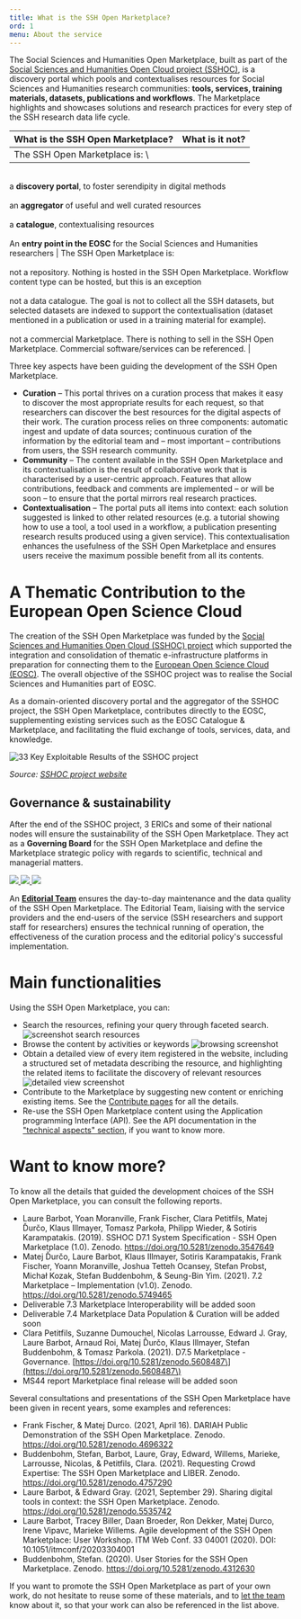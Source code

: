 ```yaml
---
title: What is the SSH Open Marketplace?
ord: 1
menu: About the service
---
```

The Social Sciences and Humanities Open Marketplace, built as part of the
[Social Sciences and Humanities Open Cloud project (SSHOC)](https://www.sshopencloud.eu/),
is a discovery portal which pools and contextualises resources for Social
Sciences and Humanities research communities: **tools, services, training
materials, datasets, publications and workflows**. The Marketplace highlights and
showcases solutions and research practices for every step of the SSH research
data life cycle.

| **What is the SSH Open Marketplace?**                                                                                                                                                                                                                                                             | **What is it not?**                                                                                                                                                                                                                                                                                                                                                                                                                                                                                                                    |
| ------------------------------------------------------------------------------------------------------------------------------------------------------------------------------------------------------------------------------------------------------------------------------------------------- | -------------------------------------------------------------------------------------------------------------------------------------------------------------------------------------------------------------------------------------------------------------------------------------------------------------------------------------------------------------------------------------------------------------------------------------------------------------------------------------------------------------------------------------- |
| The SSH Open Marketplace is: \
\
a **discovery portal**, to foster serendipity in digital methods \
\
an **aggregator** of useful and well curated resources \
\
a **catalogue**, contextualising resources \
\
An **entry point in the EOSC** for the Social Sciences and Humanities researchers | The SSH Open Marketplace is: \
\
not a repository. Nothing is hosted in the SSH Open Marketplace. Workflow content type can be hosted, but this is an exception \
\
not a data catalogue. The goal is not to collect all the SSH datasets, but selected datasets are indexed to support the contextualisation (dataset mentioned in a publication or used in a training material for example). \
\
not a commercial Marketplace. There is nothing to sell in the SSH Open Marketplace. Commercial software/services can be referenced. |



Three key aspects have been guiding the development of the SSH Open Marketplace.

* **Curation** – This portal thrives on a curation process that makes it easy to
  discover the most appropriate results for each request, so that researchers
  can discover the best resources for the digital aspects of their work. The
  curation process relies on three components: automatic ingest and update of
  data sources; continuous curation of the information by the editorial team and
  – most important – contributions from users, the SSH research community.
* **Community** – The content available in the SSH Open Marketplace and its
  contextualisation is the result of collaborative work that is characterised by
  a user-centric approach. Features that allow contributions, feedback and
  comments are implemented – or will be soon – to ensure that the portal mirrors
  real research practices.
* **Contextualisation** – The portal puts all items into context: each solution
  suggested is linked to other related resources (e.g. a tutorial showing how to
  use a tool, a tool used in a workflow, a publication presenting research
  results produced using a given service). This contextualisation enhances the
  usefulness of the SSH Open Marketplace and ensures users receive the maximum
  possible benefit from all its contents.

# A Thematic Contribution to the European Open Science Cloud

The creation of the SSH Open Marketplace was funded by the
[Social Sciences and Humanities Open Cloud (SSHOC) project](https://cordis.europa.eu/project/id/823782)
which supported the integration and consolidation of thematic e-infrastructure
platforms in preparation for connecting them to the
[European Open Science Cloud (EOSC)](https://sshopencloud.eu/sshoc-eosc). The
overall objective of the SSHOC project was to realise the Social Sciences and
Humanities part of EOSC.

As a domain-oriented discovery portal and the aggregator of the SSHOC project,
the SSH Open Marketplace, contributes directly to the EOSC, supplementing
existing services such as the EOSC Catalogue & Marketplace, and facilitating the
fluid exchange of tools, services, data, and knowledge.

![33 Key Exploitable Results of the SSHOC project](/assets/images/33sshockers.png "33 SHOCing Key Exploitable Results")

*Source:
[SSHOC project website](https://www.sshopencloud.eu/news/33-shocing-key-exploitable-results-support-your-research-ssh-and-beyond)*

## Governance & sustainability

After the end of the SSHOC project, 3 ERICs and some of their national nodes
will ensure the sustainability of the SSH Open Marketplace. They act as a
**Governing Board** for the SSH Open Marketplace and define the Marketplace
strategic policy with regards to scientific, technical and managerial matters.

<div className="grid" style="grid-template-columns: repeat(3, 1fr); gap: 1rem">

<a href="https://dariah.eu">
  <img src="/assets/images/dariah-eu-logo.png" />
</a>
<a href="https://www.cessda.eu">
  <img src="/assets/images/cessda-logo.png" />
</a>
<a href="https://clarin.eu">
  <img src="/assets/images/clarin-logo.png" />
</a>

</div>

An **[Editorial Team](/about/team)** ensures the day-to-day maintenance and the data quality of
the SSH Open Marketplace. The Editorial Team, liaising with the service
providers and the end-users of the service (SSH researchers and support staff
for researchers) ensures the technical running of operation, the effectiveness
of the curation process and the editorial policy's successful implementation.

# Main functionalities

Using the SSH Open Marketplace, you can:

* Search the resources, refining your query through faceted search.
  ![screenshot search resources](/assets/images/search-refine-screenshot.png "screenshot search resources")
* Browse the content by activities or keywords
  ![browsing screenshot](/assets/images/browse_activities_screenshot.png "browsing screenshot")
* Obtain a detailed view of every item registered in the website, including a
  structured set of metadata describing the resource, and highlighting the
  related items to facilitate the discovery of relevant resources
  ![detailed view screenshot](/assets/images/details-related-screenshot.jpg "detailed view screenshot")
* Contribute to the Marketplace by suggesting new content or enriching existing
  items. See the [Contribute pages](/contribute/overview) for all the details.
* Re-use the SSH Open Marketplace content using the Application programming
  Interface (API). See the API documentation in the
  ["technical aspects" section](/about/implementation), if you want to know
  more.

# Want to know more?

To know all the details that guided the development choices of the SSH Open Marketplace, you can consult the following reports.

* Laure Barbot, Yoan Moranville, Frank Fischer, Clara Petitfils, Matej Ďurčo, Klaus Illmayer, Tomasz Parkoła, Philipp Wieder, & Sotiris Karampatakis. (2019). SSHOC D7.1 System Specification - SSH Open Marketplace (1.0). Zenodo. <https://doi.org/10.5281/zenodo.3547649> 
* Matej Ďurčo, Laure Barbot, Klaus Illmayer, Sotiris Karampatakis, Frank Fischer, Yoann Moranville, Joshua Tetteh Ocansey, Stefan Probst, Michał Kozak, Stefan Buddenbohm, & Seung-Bin Yim. (2021). 7.2 Marketplace – Implementation (v1.0). Zenodo. <https://doi.org/10.5281/zenodo.5749465> 
* Deliverable 7.3 Marketplace Interoperability will be added soon
* Deliverable 7.4 Marketplace Data Population & Curation will be added soon
* Clara Petitfils, Suzanne Dumouchel, Nicolas Larrousse, Edward J. Gray, Laure Barbot, Arnaud Roi, Matej Ďurčo, Klaus Illmayer, Stefan Buddenbohm, & Tomasz Parkola. (2021). D7.5 Marketplace - Governance. [https://doi.org/10.5281/zenodo.5608487\](https://doi.org/10.5281/zenodo.5608487\)
* MS44 report Marketplace final release will be added soon

Several consultations and presentations of the SSH Open Marketplace have been given in recent years, some examples and references:

* Frank Fischer, & Matej Durco. (2021, April 16). DARIAH Public Demonstration of the SSH Open Marketplace. Zenodo. <https://doi.org/10.5281/zenodo.4696322> 
* Buddenbohm, Stefan, Barbot, Laure, Gray, Edward, Willems, Marieke, Larrousse, Nicolas, & Petitfils, Clara. (2021). Requesting Crowd Expertise: The SSH Open Marketplace and LIBER. Zenodo. <https://doi.org/10.5281/zenodo.4757290> 
* Laure Barbot, & Edward Gray. (2021, September 29). Sharing digital tools in context: the SSH Open Marketplace. Zenodo. <https://doi.org/10.5281/zenodo.5535742>
* Laure  Barbot, Tracey  Biller, Daan  Broeder, Ron  Dekker, Matej  Durco, Irene  Vipavc, Marieke  Willems. Agile development of the SSH Open Marketplace: User Workshop. ITM Web Conf. 33 04001 (2020). DOI: 10.1051/itmconf/20203304001 
* Buddenbohm, Stefan. (2020). User Stories for the SSH Open Marketplace. Zenodo. <https://doi.org/10.5281/zenodo.4312630>

If you want to promote the SSH Open Marketplace as part of your own work, do not hesitate to reuse some of these materials, and to [let the team](/about/team) know about it, so that your work can also be referenced in the list above.
